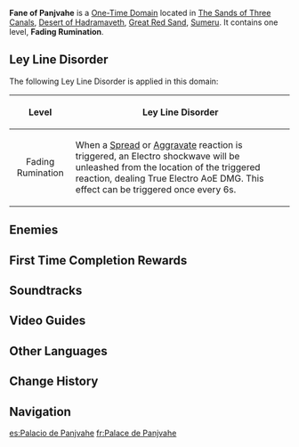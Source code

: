{{Domain Infobox
|image        = Domain Fane of Panjvahe.png
|type         = One-Time
|description  = The significance of oases lies in the embrace of the desert. The oasis dwellers have never been oblivious to this. Thus did the ancestors in [[Gurabad]] build the hermitage for the [[King Deshret|Lord of Desert]]. Through the sandstorm-shrouded past and present, this hermitage has become an asylum for countless desert dwellers, among whom are some bandits as well...
|region       = Sumeru
|subregion    = Great Red Sand
|area         = Desert of Hadramaveth
|subarea      = The Sands of Three Canals
|recElements  = Dendro,Electro
|recLevel     = WL-Dependent
|requiredAR   = 28
}}
{{Description|When travelers step into this lonesome hall, the [[Primal Construct|ancient mechanisms]] and [[Eremites|desert bandits]] that have been patrolling the place will emerge from the shadows, determined to punish the reckless intruders...|Fading Rumination}}
'''Fane of Panjvahe''' is a [[One-Time Domain]] located in [[The Sands of Three Canals]], [[Desert of Hadramaveth]], [[Great Red Sand]], [[Sumeru]]. It contains one level, '''Fading Rumination'''.

==Ley Line Disorder==
The following Ley Line Disorder is applied in this domain:
{| class="wikitable"
!Level
!Ley Line Disorder
|-
!align="center" | Fading Rumination
|When a [[Spread]] or [[Aggravate]] reaction is triggered, an Electro shockwave will be unleashed from the location of the triggered reaction, dealing True Electro AoE DMG. This effect can be triggered once every 6s.
|}

==Enemies==
{{Domain Enemies
|name1=Fading Rumination
|target1=Defeat 12 opponent(s)
|enemies1=Primal Construct: Prospector;Primal Construct: Reshaper // Eremite Desert Clearwater;Eremite Daythunder;Eremite Crossbow*2 // Primal Construct: Repulsor*2;Primal Construct: Reshaper // Eremite Crossbow*2;Eremite Galehunter
}}

==First Time Completion Rewards==
{{Card|Primogem|40|show_caption=1}}
{{Card|Adventure EXP|500|show_caption=1}}
{{Card|Mora|40,000|show_caption=1}}
{{Card|Dendro Sigil|5|show_caption=1}}
{{Card|Timepiece of the Lost Path|1|quality=4|show_caption=1}}
{{Card|Guide to Praxis|2|show_caption=1}}
{{Card|Hero's Wit|3|show_caption=1}}
{{Card|Mystic Enhancement Ore|5|show_caption=1}}

==Soundtracks==
{{Soundtracks by Category Table|type=domain}}

==Video Guides==
{{EVT
|video1   = https://youtu.be/ZzbVyBmA-zk
|caption1 = How To Unlock: Fane of Panjvahe Domain

|video2   = https://youtu.be/VEpAciKooPU
|caption2 = Fane of Panjvahe Location & Unlock
}}

==Other Languages==
{{Other Languages
|en      = Fane of Panjvahe
|zhs     = 五绿洲之殿堂
|zhs_rm  = Wù Lǜzhōu zhī Diàntáng
|zht     = 五綠洲之殿堂
|zht_rm  = Wù Lǜzhōu zhī Diàntáng
|zh_tl   = Temple of Five Oases
|ja      = 五大オアシスの殿堂
|ja_rm   = Godai Oashisu no Dendou
|ja_tl   = Temple of the Five Great Oases
|ko      = 다섯 오아시스의 전당
|ko_rm   = Daseot Oasiseu-ui Jeondang
|ko_tl   = Hall of Five Oases
|es      = Palacio de Panjvahe
|es_tl   = Palace of Panjvahe
|fr      = Palace de Panjvahe
|fr_tl   = Palace of Panjvahe
|ru      = Храм Панджвахе
|ru_tl   = Temple of Panjvahe
|th      = วิหารแห่งปัญจโอเอซิส
|th_rm   = Wi-han haeng Pan O-e-sis
|th_tl   = Hall of Five Oases
|vi      = Điện Đường Panjvahe
|vi_tl   = 
|de      = Tempel von Panjvahe
|de_tl   = Temple of Panjvahe
|id      = Fane of Panjvahe
|pt      = Palácio de Panjvahe
|pt_tl   = 
|tr      = Panjvahe Mabedi
|tr_tl   = 
|it      = Fano di Panjvahe
|it_tl   = Fane of Panjvahe
}}

==Change History==
{{Change History|3.4}}

==Navigation==
{{Domain Navbox|Permanent}}

[[es:Palacio de Panjvahe]]
[[fr:Palace de Panjvahe]]